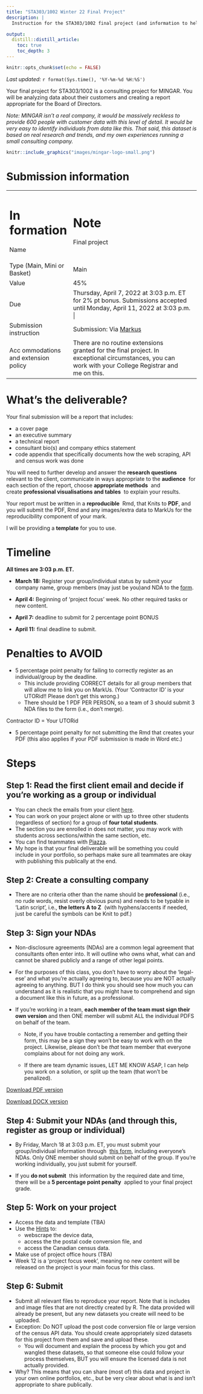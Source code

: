 ```yaml
---
title: "STA303/1002 Winter 22 Final Project"
description: |
  Instruction for the STA303/1002 final project (and information to help prospective employers/clients, interested 2nd cousins and whoever else better understand student achievements and skills).

output: 
  distill::distill_article:
    toc: true
    toc_depth: 3
---
```


```r
knitr::opts_chunk$set(echo = FALSE)
```

_Last updated:_ `r format(Sys.time(), '%Y-%m-%d %H:%S')`

Your final project for STA303/1002 is a consulting project for MINGAR. You will be analyzing data about their customers and creating a report appropriate for the Board of Directors.

_Note: MINGAR isn't a real company, it would be massively reckless to provide 600 people with customer data with this level of detail. It would be very easy to identify individuals from data like this. That said, this dataset is based on real research and trends, and my own experiences running a small consulting company._

```r
knitr::include_graphics("images/mingar-logo-small.png")
```


# Submission information

+--------------------------------------+-------------------------------------------------------------------------------------------------------------------------------------------------------+
| **In formation**                     | **Note**                                                                                                                                              |
+======================================+=======================================================================================================================================================+
| Name                                 | Final project                                                                                                                                         |
+--------------------------------------+-------------------------------------------------------------------------------------------------------------------------------------------------------+
| Type (Main, Mini or Basket)          | Main                                                                                                                                                  |
+--------------------------------------+-------------------------------------------------------------------------------------------------------------------------------------------------------+
| Value                                | 45%                                                                                                                                                   |
+--------------------------------------+-------------------------------------------------------------------------------------------------------------------------------------------------------+
| Due                                  | Thursday, April 7, 2022 at 3:03 p.m. ET for 2% pt bonus. Submissions accepted until Monday, April 11, 2022 at 3:03 p.m.                                |
+--------------------------------------+-------------------------------------------------------------------------------------------------------------------------------------------------------+
| Submission instruction               | Submission: Via [Markus](https://markus-ds.teach.cs.toronto.edu/)                                                                                                            |
+--------------------------------------+-------------------------------------------------------------------------------------------------------------------------------------------------------+
| Acc ommodations and extension policy | There are no routine extensions granted for the final project. In exceptional circumstances, you can work with your College Registrar and me on this. |
+--------------------------------------+-------------------------------------------------------------------------------------------------------------------------------------------------------+

# What's the deliverable?

Your final submission will be a report that includes: 

-   a cover page 
-   an executive summary 
-   a technical report 
-   consultant bio(s) and company ethics statement
-   code appendix that specifically documents how the web scraping, API and census work was done

You will need to further develop and answer the **research questions** relevant to the client, communicate in ways appropriate to the **audience**  for each section of the report, choose **appropriate methods**  and create **professional visualisations and tables**  to explain your results.

Your report must be written in a **reproducible**  Rmd, that Knits to __PDF__, and you will submit the PDF, Rmd and any images/extra data to MarkUs for the reproducibility component of your mark.

I will be providing a **template** for you to use.

# Timeline 

__All times are 3:03 p.m. ET.__

- __March 18:__ Register your group/individual status by submit your company name, group members (may just be you)and NDA to the [form](https://forms.office.com/r/893zttwbsa).

- __April 4:__ Beginning of 'project focus' week. No other required tasks or new content.

- __April 7:__ deadline to submit for 2 percentage point BONUS

- __April 11:__ final deadline to submit. 


# Penalties to AVOID

- 5 percentage point penalty for failing to correctly register as an individual/group by the deadline.
  - This include providing CORRECT details for all group members that will allow me to link you on MarkUs. (Your 'Contractor ID' is your UTORid!! Please don't get this wrong.)
  - There should be 1 PDF PER PERSON, so a team of 3 should submit 3 NDA files to the form (i.e., don't merge).
  
<aside>
Contractor ID = Your UTORid
</aside>  
  
- 5 percentage point penalty for not submitting the Rmd that creates your PDF (this also applies if your PDF submission is made in Word etc.)  

# Steps

## Step 1: Read the first client email and decide if you're working as a group or individual 


- You can check the emails from your client [here](#email1).   
- You can work on your project alone or with up to three other students (regardless of section) for a group of __four total students__.  
- The section you are enrolled in does not matter, you may work with students across sections/within the same section, etc.
- You can find teammates with [Piazza](https://piazza.com/class/kx47tj4fmy65dg?cid=5).
- My hope is that your final deliverable will be something you could include in your portfolio, so perhaps make sure all teammates are okay with publishing this publically at the end.

## Step 2: Create a consulting company

- There are no criteria other than the name should be __professional__ (i.e., no rude words, resist overly obvious puns) and needs to be typable in ‘Latin script’, i.e., __the letters A to Z__  (with hyphens/accents if needed, just be careful the symbols can be Knit to pdf.)

## Step 3: Sign your NDAs 

-   Non-disclosure agreements (NDAs) are a common legal agreement that consultants often enter into. It will outline who owns what, what can and cannot be shared publicly and a range of other legal points.

-   For the purposes of this class, you don't have to worry about the 'legal-ese' and what you're actually agreeing to, because you are NOT actually agreeing to anything. BUT I do think you should see how much you can understand as it is realistic that you might have to comprehend and sign a document like this in future, as a professional.

-   If you're working in a team, __each member of the team must sign their own version__ and then ONE member will submit ALL the individual PDFS on behalf of the team.

    -   Note, if you have trouble contacting a remember and getting their form, this may be a sign they won't be easy to work with on the project. Likewise, please don't be *that* team member that everyone complains about for not doing any work.

    -   If there are team dynamic issues, LET ME KNOW ASAP, I can help you work on a solution, or split up the team (that won't be penalized).
    
<yellow>[Download PDF version](https://sta303-bolton.github.io/sta303-w22-final-project/nda/MINGAR%20NDA.pdf)</yellow>

<yellow>[Download DOCX version](https://github.com/sta303-bolton/sta303-w22-final-project/raw/master/nda/MINGAR%20NDA.docx)</yellow>

## Step 4: Submit your NDAs (and through this, register as group or individual) 

-   By Friday, March 18 at 3:03 p.m. ET, you must submit your group/individual information through  [this form](https://forms.office.com/r/893zttwbsa), including everyone's NDAs. Only ONE member should submit on behalf of the group. If you're working individually, you just submit for yourself.

-   If you **do not submit**  this information by the required date and time, there will be a **5 percentage point penalty**  applied to your final project grade.

## Step 5: Work on your project 
    
-   Access the data and template (TBA)
-   Use the [Hints](#hints) to:
    - webscrape the device data, 
    - access the the postal code conversion file, and
    - access the Canadian census data.
-   Make use of project office hours (TBA)
-   Week 12 is a 'project focus week', meaning no new content will be released on the project is your main focus for this class.


## Step 6: Submit
    
-   Submit all relevant files to reproduce your report. Note that is includes and image files that are not directly created by R. The data provided will already be present, but any new datasets you create will need to be uploaded.
-   Exception: Do NOT upload the post code conversion file or large version of the census API data. You should create appropriately sized datasets for this project from them and save and upload these.
    -  You will document and explain the process by which you got and wangled these datasets, so that someone else could follow your process themselves, BUT you will ensure the licensed data is not actually provided.
   - Why? This means that you can share (most of) this data and project in your own online portfolios, etc., but be very clear about what is and isn't appropriate to share publically.


